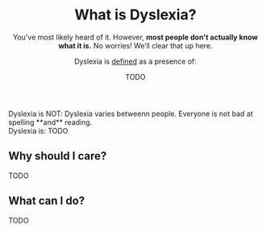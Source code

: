 <Meta
  title="What is Dyslexia? - Neurodiversity Wiki"
  description="Learn about what it means to have Dyslexia"
  social="/social/dyslexia.jpg"
/>

<Header>

# What is Dyslexia?

You've most likely heard of it. However, **most people don't actually know what it is.** No worries! We’ll clear that up here.

Dyslexia is [defined](#todo) as a presence of:

<Definition>
<DefinitionItem summary="TODO">

TODO

</DefinitionItem>
</Definition>

</Header>

<Box>
<div>
<IconHeading url="/icons/cross.svg" alt="Cross icon">Dyslexia is NOT:</IconHeading>

<Definition>
<DefinitionItem summary="Same for everyone">
Dyslexia varies betweenn people. Everyone is not bad at spelling **and** reading.
</DefinitionItem>
</Definition>
</div>

<div>
<IconHeading url="/icons/check.svg" alt="Check icon">Dyslexia is:</IconHeading>

<Definition>
<DefinitionItem summary="TODO">TODO</DefinitionItem>
</Definition>
</div>

</Box>

<Section>

## Why should I care?

TODO

</Section>

<Section>

## What can I do?

TODO

</Section>
